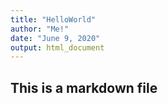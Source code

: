```yaml
---
title: "HelloWorld"
author: "Me!"
date: "June 9, 2020"
output: html_document
---
```

## This is a markdown file

